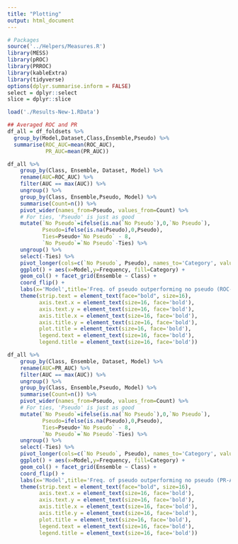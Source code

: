 ```yaml
---
title: "Plotting"
output: html_document
---
```


```r
# Packages
source('../Helpers/Measures.R')
library(MESS)
library(pROC)
library(PRROC)
library(kableExtra)
library(tidyverse)
options(dplyr.summarise.inform = FALSE)
select = dplyr::select
slice = dplyr::slice
```

```r
load('./Results-New-1.RData')
```

```r
## Averaged ROC and PR
df_all = df_foldsets %>%
  group_by(Model,Dataset,Class,Ensemble,Pseudo) %>%
  summarise(ROC_AUC=mean(ROC_AUC),
            PR_AUC=mean(PR_AUC))
```

```r
df_all %>%
    group_by(Class, Ensemble, Dataset, Model) %>%
    rename(AUC=ROC_AUC) %>%
    filter(AUC == max(AUC)) %>%
    ungroup() %>%
    group_by(Class, Ensemble,Pseudo, Model) %>%
    summarise(Count=n()) %>%
    pivot_wider(names_from=Pseudo, values_from=Count) %>%
    # For ties, 'Pseudo' is just as good
    mutate(`No Pseudo`=ifelse(is.na(`No Pseudo`),0,`No Pseudo`),
           Pseudo=ifelse(is.na(Pseudo),0,Pseudo),
           Ties=Pseudo+`No Pseudo` - 8,
           `No Pseudo`=`No Pseudo`-Ties) %>%
    ungroup() %>%
    select(-Ties) %>%
    pivot_longer(cols=c(`No Pseudo`, Pseudo), names_to='Category', values_to='Frequency') %>%
    ggplot() + aes(x=Model,y=Frequency, fill=Category) +
    geom_col() + facet_grid(Ensemble ~ Class) +
    coord_flip() +
    labs(x='Model',title='Freq. of pseudo outperforming no pseudo (ROC-AUC)') +
    theme(strip.text = element_text(face="bold", size=16),
          axis.text.x = element_text(size=16, face='bold'),
          axis.text.y = element_text(size=16, face='bold'),
          axis.title.x = element_text(size=16, face='bold'),
          axis.title.y = element_text(size=16, face='bold'),
          plot.title = element_text(size=16, face='bold'),
          legend.text = element_text(size=16, face='bold'),
          legend.title = element_text(size=16, face='bold'))

df_all %>%
    group_by(Class, Ensemble, Dataset, Model) %>%
    rename(AUC=PR_AUC) %>%
    filter(AUC == max(AUC)) %>%
    ungroup() %>%
    group_by(Class, Ensemble,Pseudo, Model) %>%
    summarise(Count=n()) %>%
    pivot_wider(names_from=Pseudo, values_from=Count) %>%
    # For ties, 'Pseudo' is just as good
    mutate(`No Pseudo`=ifelse(is.na(`No Pseudo`),0,`No Pseudo`),
           Pseudo=ifelse(is.na(Pseudo),0,Pseudo),
           Ties=Pseudo+`No Pseudo` - 8,
           `No Pseudo`=`No Pseudo`-Ties) %>%
    ungroup() %>%
    select(-Ties) %>%
    pivot_longer(cols=c(`No Pseudo`, Pseudo), names_to='Category', values_to='Frequency') %>%
    ggplot() + aes(x=Model,y=Frequency, fill=Category) +
    geom_col() + facet_grid(Ensemble ~ Class) +
    coord_flip() +
    labs(x='Model',title='Freq. of pseudo outperforming no pseudo (PR-AUC)') +
    theme(strip.text = element_text(face="bold", size=16),
          axis.text.x = element_text(size=16, face='bold'),
          axis.text.y = element_text(size=16, face='bold'),
          axis.title.x = element_text(size=16, face='bold'),
          axis.title.y = element_text(size=16, face='bold'),
          plot.title = element_text(size=16, face='bold'),
          legend.text = element_text(size=16, face='bold'),
          legend.title = element_text(size=16, face='bold'))
    
```
























